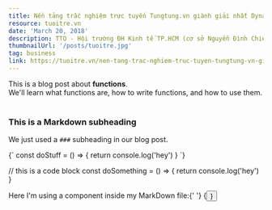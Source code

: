 ```yaml
---
title: Nền tảng trắc nghiệm trực tuyến Tungtung.vn giành giải nhất Dynamic
resource: tuoitre.vn
date: 'March 20, 2018'
description: TTO - Hội trường ĐH Kinh tế TP.HCM (cơ sở Nguyễn Đình Chiểu, Q.3, TP.HCM) ngày 18-3 nóng lên với vòng chung kết quốc gia Dynamic - Sinh viên nhà doanh nghiệp tương lai 2017.
thumbnailUrl: '/posts/tuoitre.jpg'
tag: business
link: https://tuoitre.vn/nen-tang-trac-nghiem-truc-tuyen-tungtung-vn-gianh-giai-nhat-dynamic-20180320102046079.htm
---
```


<div>
	This is a blog post about <strong>functions</strong>. <br />
	We'll learn what functions are, how to write functions, and how to use them.
</div>

<br />

### This is a Markdown subheading

We just used a `###` subheading in our blog post.

<SyntaxHighlighter language='javascript'>
	{`
    const doStuff = () => {
      return console.log('hey')
    }
  `}
</SyntaxHighlighter>

// this is a code block const doSomething = () => { return console.log('hey') }

<div>
	Here I'm using a component inside my MarkDown file:{' '}
	{<Button text={'Click me'} />}
</div>
